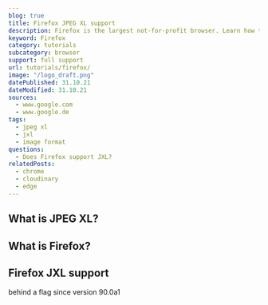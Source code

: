 ```yaml
---
blog: true
title: Firefox JPEG XL support
description: Firefox is the largest not-for-profit browser. Learn how to use JXL images within Firefox.
keyword: Firefox
category: tutorials
subcategory: browser
support: full support
url: tutorials/firefox/
image: "/logo_draft.png"
datePublished: 31.10.21
dateModified: 31.10.21
sources:
  - www.google.com
  - www.google.de
tags:
  - jpeg xl
  - jxl
  - image format
questions:
  - Does Firefox support JXL?
relatedPosts:
  - chrome
  - cloudinary
  - edge
---
```


## What is JPEG XL?

## What is Firefox?

## Firefox JXL support

behind a flag since version 90.0a1
